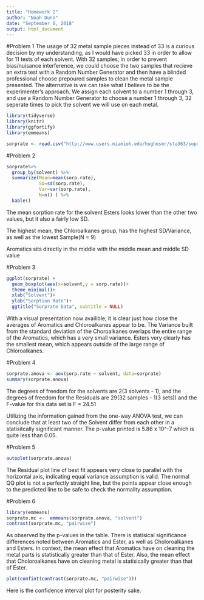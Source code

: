 ```yaml
---
title: "Homework 2"
author: "Noah Dunn"
date: "September 6, 2018"
output: html_document
---
```

#Problem 1
The usage of 32 metal sample pieces instead of 33 is a curious decision by my understanding, as I would have picked 
33 in order to allow for 11 tests of each solvent. With 32 samples, in order to prevent bias/nuisance interference,
we could choose the two samples that recieve an extra test with a Random Number Generator and then have a blinded professional choose prepoured samples to clean the metal sample presented. The alternative is we can take what I believe to be the experimenter's approach. We assign each solvent to a number 1 through 3, and use a Random Number Generator to choose a number 1 through 3, 32 seperate times to pick the solvent we will use on each metal. 

```r
library(tidyverse)
library(knitr)
library(ggfortify)
library(emmeans)
```
```r
sorprate <- read.csv("http://www.users.miamioh.edu/hughesmr/sta363/soprate.csv")
```
#Problem 2

```r
sorprate%>% 
  group_by(solvent) %>% 
  summarize(Mean=mean(sorp.rate), 
            SD=sd(sorp.rate),
            Var=var(sorp.rate), 
            N=n() ) %>% 
  kable()
```

The mean sorption rate for the solvent Esters looks lower than the other two values, but it also a fairly low SD. 

The highest mean, the Chloroalkanes group, has the highest SD/Variance, as well as the lowest Sample(N = 9)

Aromatics sits directly in the middle with the middle mean and middle SD value

#Problem 3 

```r
ggplot(sorprate) + 
  geom_boxplot(aes(x=solvent,y = sorp.rate))+
  theme_minimal()+
  xlab("Solvent")+
  ylab("Sorption Rate")+
  ggtitle("Sorprate Data", subtitle = NULL)

```

With a visual presentation now availible, it is clear just how close the averages of Aromatics and Chloroalkanes appear to be. The Variance built from the standard deviation of the Choroalkanes overlaps the entire range of the Aromatics, which has a very small variance. Esters very clearly has the smallest mean, which appears outside of the large range of Chloroalkanes.

#Problem 4
```r
sorprate.anova <- aov(sorp.rate ~ solvent, data=sorprate)
summary(sorprate.anova)
```
The degrees of freedom for the solvents are 2(3 solvents - 1), and the degrees of freedom for the Residuals are 29(32 samples - 1(3 sets)) and the F-value for 
this data set is F = 24.51

Utilizing the information gained from the one-way ANOVA test, we can conclude that at least two of the Solvent differ from each other in a statisitcally significant manner. The p-value printed is 5.86 x 10^-7 which is quite less than 0.05. 

#Problem 5
```r
autoplot(sorprate.anova)
```

The Residual plot line of best fit appears very close to parallel with the horizontal axis, indicating equal variance assumption is valid. The normal QQ plot is not a perfectly straight line, but the points appear close enough to the predicted line to be safe to check the normality assumption.

#Problem 6
```r
library(emmeans)
sorprate.mc <-  emmeans(sorprate.anova, "solvent")
contrast(sorprate.mc, "pairwise")
```
As observed by the p-values in the table. There is statisical significance
differences noted between Aromatics and Ester, as well as Choloroalkanes and Esters.
In context, the mean effect that Aromatics have on cleaning the metal parts is statistically greater than that of Ester. Also, the mean effect that Choloroalkanes have on cleaning metal is statisically greater than that of Ester. 

```r
plot(confint(contrast(sorprate.mc, "pairwise")))
```
Here is the confidence interval plot for posterity sake.


